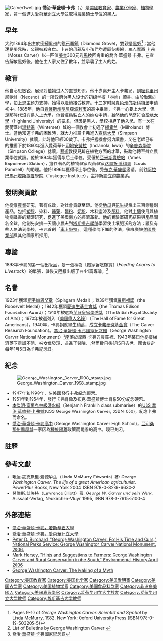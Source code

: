 {{Infobox person
| name = 喬治·華盛頓·卡弗<br>George Washington Carver
| image =George Washington Carver c1910 - Restoration.jpg
| caption = 1910年的卡弗
| birth_date = 1864年7月12日
| birth_place = {{USA}}[[密蘇里州|密蘇里州]]{{link-en|戴蒙 (密蘇里州)|Diamond, Missouri|戴蒙}}
| death_date = {{death date and age|1943|1|5|1864|7|12}}
| death_place = {{USA}}[[阿拉巴馬州|阿拉巴馬州]][[塔斯基吉_(亚拉巴马州)|塔斯基吉]]
| awards = [[斯平加恩奖章|斯平加恩奖章]] <small>（1923）</small>
| religion = [[基督教|基督教]]<ref>{{cite web |url=http://www.cbn.com/cbnnews/us/2010/february/george-washington-carver-master-inventor-artist/ |title=George Washington Carver: Master Inventor, Artist |last=Israel |first=Charlene |publisher=Christian Broadcasting Network |date=15 February 2011 |work=CBN News |deadurl=no |accessdate=3 November 2013}}</ref>
}}
[[File:Carver1web.jpg|thumb]]
'''喬治·華盛頓·卡弗'''（{{lang|en|George Washington Carver}}，{{bd|1864年|7月12日|1943年|1月5日|catIdx=C}}）是[[美國|美國]][[教育家|教育家]]、[[農業|農業]][[化學家|化學家]]、[[植物學家|植物學家]]，第一個進入[[愛荷華州立大學|愛荷華州立大學]]並取得[[農業|農業]]碩士學位的[[黑人|黑人]]。

== 早年 ==
大约1864年出生於[[密蘇里州|密蘇里州]]的[[鑽石叢鎮|鑽石叢鎮]]（Diamond Grove），雙親是[[黑奴|黑奴]]<ref>Pages 9-10 of ''George Washington Carver: Scientist and Symbol'' by Linda McMurry, 1982. New York: Oxford University Press (ISBN 978-0-19-503205-5)</ref>；當他還是嬰兒時，父親被殺身亡。卡弗的母親及小孩們均遭匪徒綁架，主人[[摩西·卡弗|摩西·卡弗]]（Moses Carver）以一匹值[[美金|美金]]300元的[[馬|馬]]換回病重的喬治·華盛頓·卡弗。在宣告解放黑奴後，他在主人家又住了數年，並承襲了主人的姓。

== 教育 ==
他自心思敏锐，展现对[[植物|植物]]过人的直觉知识。他十岁离开主人卡弗家，到[[密蘇里州|密蘇里州]][[尼歐肖|尼歐肖]]（Neosho）的一所政府为黑人设计的初级学校「林肯」讀書。由於勤奮向學，加上恩主傾力支持，始得以繼續接受教育。十三岁时[[阿肯色州|阿肯色州]]的[[斯科特堡|斯科特堡]]申请初中。1885年，他自[[肯薩斯州|肯薩斯州]][[明尼亞波利市|明尼亞波利市]]的高中畢業，卡弗一心要上大學，但是那時代沒有黑人上大學，他曾經偽裝白人的姓名申請，雖然他的學歷符合[[高地大學|高地大學]]（Highland University）的要求，但因是黑人，學校拒絕了他入學。有一次在愛荷華州[[溫特塞|溫特塞]]（Winterset）城的一個教會上初遇了[[繆霍男|繆霍兰]]（Milholand）博士。當他知道卡弗的困難時，就大力推薦卡弗進入[[宣信大學|宣信大學]]（Simpson University）就讀，此時他已經30歲了。卡弗把握機會努力讀書，又在老師巴布的推薦下於1890年進入愛荷華州[[印地安諾拉|印地安諾拉]]（Indianola, Iowa）的[[辛普森學院|辛普森學院]]（Simpson College）就讀。[[藝術|藝術]]教授見其在植物方面的才華，鼓勵他轉至州立農業學院就讀。他於1894年獲得學后士學位。受僱於[[亞米斯實驗站|亞米斯實驗站]]（Ames Experiment Station），擔任著名的植物學家與菌學家[[路易斯·潘梅爾|路易斯·潘梅爾]]（Louis Pammell）的助理。他於1896年獲得碩士學位後，受[[布克·華盛頓|布克·華盛頓]]邀请，前往[[阿拉巴馬州|阿拉巴馬州]][[塔斯提吉學院|塔斯提吉學院]]（Tuskegee Institute），主持新設立的農業系。

== 發明與貢獻 ==
他從事[[農業|農業]]研究，著有成效，對社會貢獻至鉅。他從[[地瓜|地瓜]]與[[花生|花生]]提煉出三百餘種副產品，包括[[塑膠|塑膠]]、染料、[[醫藥|醫藥]]、[[麵粉|麵粉]]、[[奶粉|奶粉]]、木料塗漆及[[肥料|肥料]]。他對[[土壤|土壤]]使用與植物病蟲害的精深研究，促進了美國南方的經濟革新。他的實驗室研究結果與產品聞名全球。他創先安排一天讓小農夫到[[塔斯提吉學院|塔斯提吉學院]]學習使土壤肥沃的方法；顧及有些人無法到學校，卡弗首創「[[車上學校|車上學校]]」。這種學院下鄉的作法，後來廣被[[美國農業部|美國農業部]]與其他國家所採用。

{{botanist|Carver|喬治·華盛頓·卡弗}}

== 專論 ==
1898年卡弗的第一個出版品，是一張稱為〔餵家畜吃橡實〕（''Feeding Acorns to Livestock''）的單張，其後又陸續出版了共44篇專論。<ref>List of Bulletins by George Washington Carver {{cite web |url=http://www.tuskegee.edu/Global/story.asp?S=1107189&nav=menu200_2 |title=存档副本 |accessdate=2006-06-15 |deadurl=yes |archiveurl=https://web.archive.org/web/20060830120300/http://www.tuskegee.edu/Global/story.asp?S=1107189&nav=menu200_2 |archivedate=2006-08-30 }}</ref>

== 名譽 ==
1923年獲頒[[斯平加恩奖章|斯平加恩奖章]]（Spingarn Medal）；1939年獲頒[[羅斯福獎|羅斯福獎]]（the Roosevelt Medal）；1942年獲頒[[愛迪生基金會獎|愛迪生基金會獎]]（the Thomas Edison Foundation Award）；1916年被選為[[英國皇家學院獎|英國皇家學院獎]]（The British Royal Society of Arts）；1973年被選列入〔[[美國偉人名錄|美國偉人名錄]]〕（The Hall of Fame for Great Americans）。1940年，卡弗捐獻畢生積蓄，成立[[卡弗研究基金會|卡弗研究基金會]]（The Carver Research Foundation）。[[喬治·華盛頓·卡弗國家紀念館|喬治·華盛頓·卡弗國家紀念館]]（George Washington Carver National Monument）<ref>[http://www.nps.gov/gwca/index.htm 喬治·華盛頓·卡弗國家紀念館]</ref>座落於摩西·卡弗的農莊裡。1943年某日他從樓梯滾落下意識不明，被女僕發現，送進了醫院，,然而數日後1月5日去世。國會特定每年1月5日為卡弗紀念日。

== 紀念 ==
[[File:George_Washington_Carver_1998_stamp.jpg|thumb]]
* 1947年和1998年，在美國發行卡弗紀念郵票。
* 1951年到1954年，發行卡弗肖像及布克·華盛頓博士肖像50分紀念硬幣。
* [[本傑明·富蘭克林級潛水艇|本傑明·富蘭克林級潛水艇]]（Benjamin Franklin class submarine）的[[USS_喬治·華盛頓·卡弗號|USS 喬治·華盛頓·卡弗號]](USS George Washington Carver, SSBN-656)，紀念卡弗而命名。
* [[喬治·華盛頓·卡弗高中|喬治·華盛頓·卡弗高中]] (George Washington Carver High School)，[[亞利桑那州|亞利桑那州]][[鳳凰城_(亞利桑那州)|鳳凰城]]一家因為[[種族隔離|種族隔離]]政策而開辦的高中。现已关闭。

== 註釋 ==
<div class="references-small">
<references />
</div>

== 參考文獻 ==
* 琳达.麦克默里.爱德华兹（Linda McMurry Edwards）著: ''George Washington Carver. The life of a great American agriculturist''. PowerPlus Books, New York 2004, ISBN 978-0-8239-6633-2
* 勞倫斯.艾略特（Lawrence Elliott）著: ''George W. Carver und sein Werk''. Aussaat-Verlag, Neukirchen-Vluyn 1995, ISBN 978-3-7615-5100-4

== 外部連結 ==
{{Spoken Wikipedia|喬治·華盛頓·卡弗 - zh-yue.ogg|2016年|3月12日|粵語}}
* [https://web.archive.org/web/20081228085906/http://www.tuskegee.edu/global/story.asp?s=1107203&ClientType=Print 喬治·華盛頓·卡弗，塔斯基吉大學]
*[https://web.archive.org/web/20070206212812/http://www.lib.iastate.edu/spcl/gwc/home.html 喬治·華盛頓·卡弗，愛荷華州立大學]
*[http://www.nps.gov/applications/parks/gwca/ppdocuments/Special%20History%20Study.pdf Peter D. Burchard, "George Washington Carver: For His Time and Ours," National Parks Service: George Washington Carver National Monument. 2006.] 
*[https://web.archive.org/web/20060813163831/http://www.historycooperative.org/journals/eh/11.2/hersey.html Mark Hersey, "Hints and Suggestions to Farmers: George Washington Carver and Rural Conservation in the South," Environmental History April 2006]
*[http://www.network54.com/Forum/256246/thread/1088896552/last-1088896552/George+Washington+Carver-+The+Making+of+a+Myth George Washington Carver: The Making of a Myth]
{{美国伟人名人堂}}
{{Authority control}}

{{DEFAULTSORT:Carver, George Washington}}
[[Category:美国教育家|Category:美国教育家]]
[[Category:美国化学家|Category:美国化学家]]
[[Category:美国发明家|Category:美国发明家]]
[[Category:美国农学家|Category:美国农学家]]
[[Category:美国植物学家|Category:美国植物学家]]
[[Category:美国食品科学家|Category:美国食品科学家]]
[[Category:非洲裔美國人|Category:非洲裔美國人]]
[[Category:美國真菌學家|Category:美國真菌學家]]
[[Category:爱荷华州立大学校友|Category:爱荷华州立大学校友]]
[[Category:爱荷华州立大学教师|Category:爱荷华州立大学教师]]
[[Category:塔斯基吉大学教师|Category:塔斯基吉大学教师]]